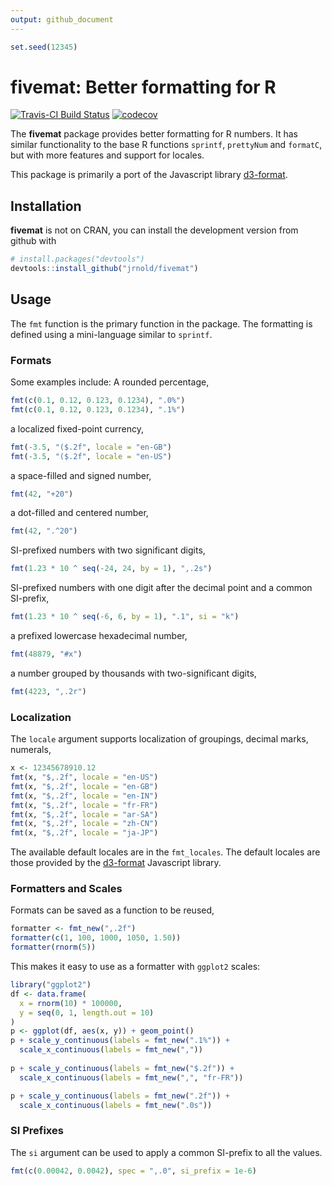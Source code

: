 ```yaml
---
output: github_document
---
```

```r
set.seed(12345)
```

# fivemat: Better formatting for R

[![Travis-CI Build Status](https://travis-ci.org/jrnold/fivemat.svg?branch=master)](https://travis-ci.org/jrnold/fivemat)
[![codecov](https://codecov.io/gh/jrnold/fivemat/branch/master/graph/badge.svg)](https://codecov.io/gh/jrnold/fivemat)


The **fivemat** package provides better formatting for R numbers. 
It has similar functionality to the base R functions `sprintf`, `prettyNum` and `formatC`, but with more features and support for locales.

This package is primarily a port  of the Javascript library [d3-format](https://github.com/d3/d3-format/blob/master/README.md).

## Installation

**fivemat** is not on CRAN, you can install the development version 
from github with
```r
# install.packages("devtools")
devtools::install_github("jrnold/fivemat")
```

## Usage

The `fmt` function is the primary function in the package.
The formatting is defined using a mini-language similar to `sprintf`.


### Formats

Some examples include:
A rounded percentage,
```r
fmt(c(0.1, 0.12, 0.123, 0.1234), ".0%")
fmt(c(0.1, 0.12, 0.123, 0.1234), ".1%")
```
a localized fixed-point currency,
```r
fmt(-3.5, "($.2f", locale = "en-GB")
fmt(-3.5, "($.2f", locale = "en-US")
```
a space-filled and signed number,
```r
fmt(42, "+20")
```
a dot-filled and centered number,
```r
fmt(42, ".^20")
```
SI-prefixed numbers with two significant digits,
```r
fmt(1.23 * 10 ^ seq(-24, 24, by = 1), ",.2s")
```
SI-prefixed numbers with one digit after the decimal point and
a common SI-prefix,
```r
fmt(1.23 * 10 ^ seq(-6, 6, by = 1), ".1", si = "k")
```
a prefixed lowercase hexadecimal number,
```r
fmt(48879, "#x")
```
a number grouped by thousands with two-significant digits,
```r
fmt(4223, ",.2r")
```

### Localization

The `locale` argument supports localization of groupings, decimal marks, numerals,
```r
x <- 12345678910.12
fmt(x, "$,.2f", locale = "en-US")
fmt(x, "$,.2f", locale = "en-GB")
fmt(x, "$,.2f", locale = "en-IN")
fmt(x, "$,.2f", locale = "fr-FR")
fmt(x, "$,.2f", locale = "ar-SA")
fmt(x, "$,.2f", locale = "zh-CN")
fmt(x, "$,.2f", locale = "ja-JP")
```

The available default locales are in the `fmt_locales`.
The default locales are those provided by the [d3-format](https://github.com/d3/d3-format) Javascript library.

### Formatters and Scales

Formats can be saved as a function to be reused,
```r
formatter <- fmt_new(",.2f")
formatter(c(1, 100, 1000, 1050, 1.50))
formatter(rnorm(5))
```

This makes it easy to use as a formatter with `ggplot2` scales:
```r
library("ggplot2")
df <- data.frame(
  x = rnorm(10) * 100000,
  y = seq(0, 1, length.out = 10)
)
p <- ggplot(df, aes(x, y)) + geom_point()
p + scale_y_continuous(labels = fmt_new(".1%")) +
  scale_x_continuous(labels = fmt_new(","))
    
p + scale_y_continuous(labels = fmt_new("$.2f")) +
  scale_x_continuous(labels = fmt_new(",", "fr-FR"))

p + scale_y_continuous(labels = fmt_new(".2f")) +
  scale_x_continuous(labels = fmt_new(".0s"))
```


### SI Prefixes

The `si` argument can be used to apply a common SI-prefix to all the values.
```r
fmt(c(0.00042, 0.0042), spec = ",.0", si_prefix = 1e-6)
```
